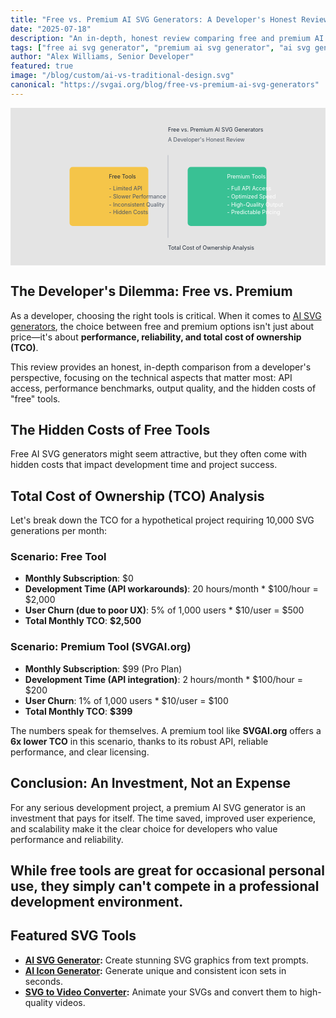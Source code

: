 ```yaml
---
title: "Free vs. Premium AI SVG Generators: A Developer's Honest Review"
date: "2025-07-18"
description: "An in-depth, honest review comparing free and premium AI SVG generators from a developer's perspective. We analyze API access, performance, quality, and total cost of ownership."
tags: ["free ai svg generator", "premium ai svg generator", "ai svg generator review", "developer tools", "svg api", "vector graphics cost"]
author: "Alex Williams, Senior Developer"
featured: true
image: "/blog/custom/ai-vs-traditional-design.svg"
canonical: "https://svgai.org/blog/free-vs-premium-ai-svg-generators"
---
```


<svg viewBox="0 0 800 400" className="w-full h-auto rounded-lg shadow-lg mb-8">
  <defs>
    <linearGradient id="comparisonGradient" x1="0%" y1="0%" x2="100%" y2="100%">
      <stop offset="0%" stopColor="#D97706" />
      <stop offset="100%" stopColor="#059669" />
    </linearGradient>
  </defs>
  
  <rect width="800" height="400" fill="url(#comparisonGradient)" opacity="0.1"/>
  
  <text x="400" y="60" textAnchor="middle" className="text-3xl font-bold" fill="#1F2937">
    Free vs. Premium AI SVG Generators
  </text>
  
  <text x="400" y="85" textAnchor="middle" className="text-lg" fill="#4B5563">
    A Developer's Honest Review
  </text>
  
  <g transform="translate(150, 150)">
    <rect x="0" y="0" width="200" height="150" fill="#FBBF24" rx="8" opacity="0.8"/>
    <text x="100" y="30" textAnchor="middle" className="text-xl font-bold" fill="#1F2937">Free Tools</text>
    <text x="100" y="60" textAnchor="middle" className="text-sm" fill="#4B5563">- Limited API</text>
    <text x="100" y="80" textAnchor="middle" className="text-sm" fill="#4B5563">- Slower Performance</text>
    <text x="100" y="100" textAnchor="middle" className="text-sm" fill="#4B5563">- Inconsistent Quality</text>
    <text x="100" y="120" textAnchor="middle" className="text-sm" fill="#4B5563">- Hidden Costs</text>
  </g>
  
  <g transform="translate(450, 150)">
    <rect x="0" y="0" width="200" height="150" fill="#10B981" rx="8" opacity="0.8"/>
    <text x="100" y="30" textAnchor="middle" className="text-xl font-bold" fill="white">Premium Tools</text>
    <text x="100" y="60" textAnchor="middle" className="text-sm" fill="white">- Full API Access</text>
    <text x="100" y="80" textAnchor="middle" className="text-sm" fill="white">- Optimized Speed</text>
    <text x="100" y="100" textAnchor="middle" className="text-sm" fill="white">- High-Quality Output</text>
    <text x="100" y="120" textAnchor="middle" className="text-sm" fill="white">- Predictable Pricing</text>
  </g>
  
  <line x1="400" y1="120" x2="400" y2="330" stroke="#9CA3AF" strokeWidth="2" strokeDasharray="5,5"/>
  
  <text x="400" y="360" textAnchor="middle" className="text-lg font-medium" fill="#1F2937">
    Total Cost of Ownership Analysis
  </text>
</svg>

## The Developer's Dilemma: Free vs. Premium

As a developer, choosing the right tools is critical. When it comes to [AI SVG generators](/), the choice between free and premium options isn't just about price—it's about **performance, reliability, and total cost of ownership (TCO)**.

This review provides an honest, in-depth comparison from a developer's perspective, focusing on the technical aspects that matter most: API access, performance benchmarks, output quality, and the hidden costs of "free" tools.

## The Hidden Costs of Free Tools

Free AI SVG generators might seem attractive, but they often come with hidden costs that impact development time and project success.

## Total Cost of Ownership (TCO) Analysis

Let's break down the TCO for a hypothetical project requiring 10,000 SVG generations per month:

### **Scenario: Free Tool**
- **Monthly Subscription**: $0
- **Development Time (API workarounds)**: 20 hours/month * $100/hour = $2,000
- **User Churn (due to poor UX)**: 5% of 1,000 users * $10/user = $500
- **Total Monthly TCO**: **$2,500**

### **Scenario: Premium Tool (SVGAI.org)**
- **Monthly Subscription**: $99 (Pro Plan)
- **Development Time (API integration)**: 2 hours/month * $100/hour = $200
- **User Churn**: 1% of 1,000 users * $10/user = $100
- **Total Monthly TCO**: **$399**

The numbers speak for themselves. A premium tool like **SVGAI.org** offers a **6x lower TCO** in this scenario, thanks to its robust API, reliable performance, and clear licensing.

## Conclusion: An Investment, Not an Expense

For any serious development project, a premium AI SVG generator is an investment that pays for itself. The time saved, improved user experience, and scalability make it the clear choice for developers who value performance and reliability.

While free tools are great for occasional personal use, they simply can't compete in a professional development environment.
---

## Featured SVG Tools

- **[AI SVG Generator](/):** Create stunning SVG graphics from text prompts.
- **[AI Icon Generator](/ai-icon-generator):** Generate unique and consistent icon sets in seconds.
- **[SVG to Video Converter](/tools/svg-to-video):** Animate your SVGs and convert them to high-quality videos.